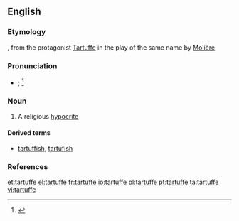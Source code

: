 ==English==

===Etymology===
{{etyl|fr}}, from the protagonist [[w:Tartuffe|Tartuffe]] in the play of the same name by [[w:Molière|Molière]]

===Pronunciation===
* {{IPA|/tɑɹˈtuːf/|/tɑɹˈtʊf/}}; {{X-SAMPA|/tAr"tu:f/|/tAr"tUf/}}<ref>{{R:Dictionary.com}}</ref>

===Noun===
{{en-noun}}

# A religious [[hypocrite]]

====Derived terms====
* [[tartuffish]], [[tartufish]]

===References===
<references/>

[[et:tartuffe]]
[[el:tartuffe]]
[[fr:tartuffe]]
[[io:tartuffe]]
[[pl:tartuffe]]
[[pt:tartuffe]]
[[ta:tartuffe]]
[[vi:tartuffe]]
